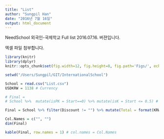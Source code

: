 ```yaml
---
title: "List"
author: "Sungpil Han"
date: "2016년 7월 16일"
output: html_document
---
```

NeedSchool 외국인-국제학교 Full list 2016.07.16. 버젼입니다.

엑셀 파일 첨부합니다.

```r
library(knitr)
library(dplyr)
knitr::opts_chunk$set(fig.width=12, fig.height=8, fig.path='Figs/', echo=FALSE, warning=FALSE, message=FALSE)
```

```r
setwd("/Users/Sungpil/GIT/InternationalSchool")

```

```r
School = read.csv("List.csv")
USDKRW = 1138 # Currency

# Final = 
# School %>%  mutate(isPK = Start==0) %>% mutate(isK = Start <= 0.5) # %>% select(isPK, isK)

Final = School %>% filter(Discount != "") %>% mutate(Total = format(KRW + USD*USDKRW/10000,digits=2)) %>% select(2:9, KRW, USD, Total, Discount)

Col.Names = c("", "")
dim(Final)

kable(Final, row.names = 1) # col.names = Col.Names
```

